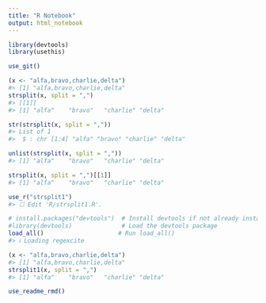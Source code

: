 ```yaml
---
title: "R Notebook"
output: html_notebook
---
```


```r
library(devtools)
library(usethis)
```

```r
use_git()
```

```r
(x <- "alfa,bravo,charlie,delta")
#> [1] "alfa,bravo,charlie,delta"
strsplit(x, split = ",")
#> [[1]]
#> [1] "alfa"    "bravo"   "charlie" "delta"
```
```r
str(strsplit(x, split = ","))
#> List of 1
#>  $ : chr [1:4] "alfa" "bravo" "charlie" "delta"
```


```r
unlist(strsplit(x, split = ","))
#> [1] "alfa"    "bravo"   "charlie" "delta"
```


```r
strsplit(x, split = ",")[[1]]
#> [1] "alfa"    "bravo"   "charlie" "delta"
```



```r
use_r("strsplit1")
#> ☐ Edit 'R/strsplit1.R'.
```


```r
# install.packages("devtools")  # Install devtools if not already installed
#library(devtools)              # Load the devtools package
load_all()                     # Run load_all()
#> ℹ Loading regexcite
```


```r
(x <- "alfa,bravo,charlie,delta")
#> [1] "alfa,bravo,charlie,delta"
strsplit1(x, split = ",")
#> [1] "alfa"    "bravo"   "charlie" "delta"
```


```r
use_readme_rmd()
```
